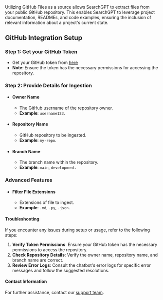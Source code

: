Utilizing GitHub Files as a source allows SearchGPT to extract files from your public GitHub repository. This enables SearchGPT to leverage project documentation, READMEs, and code examples, ensuring the inclusion of relevant information about a project's current state.

## GitHub Integration Setup

### Step 1: Get your GitHub Token
- Get your GitHub token from [here](https://github.com/settings/tokens)
- **Note**: Ensure the token has the necessary permissions for accessing the repository.

### Step 2: Provide Details for Ingestion
- #### Owner Name
  - The GitHub username of the repository owner.
  - **Example**: `username123`.

- #### Repository Name
  - GitHub repository to be ingested.
  - **Example**: `my-repo`.

- #### Branch Name
  - The branch name within the repository.
  - **Example**: `main`, `development`.

### Advanced Features
- #### Filter File Extensions
  - Extensions of file to ingest.
  - **Example**: `.md`, `.py`, `.json`.


#### Troubleshooting
If you encounter any issues during setup or usage, refer to the following steps:

1. **Verify Token Permissions**: Ensure your GitHub token has the necessary permissions to access the repository.
2. **Check Repository Details**: Verify the owner name, repository name, and branch name are correct.
3. **Review Error Logs**: Consult the chatbot's error logs for specific error messages and follow the suggested resolutions.


#### Contact Information
For further assistance, contact our [support team](mailto:team@nextai.co.in).
